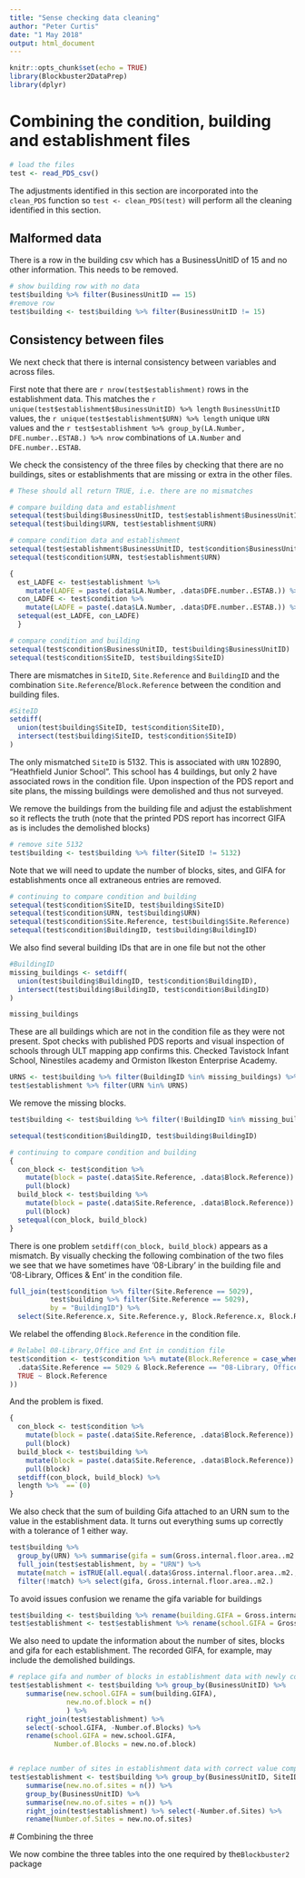 ```yaml
---
title: "Sense checking data cleaning"
author: "Peter Curtis"
date: "1 May 2018"
output: html_document
---
```


```r
knitr::opts_chunk$set(echo = TRUE)
library(Blockbuster2DataPrep)
library(dplyr)
```

# Combining the condition, building and establishment files

```r
# load the files
test <- read_PDS_csv()
```

The adjustments identified in this section are incorporated into the `clean_PDS` function so `test <- clean_PDS(test)` will perform all the cleaning identified in this section.

## Malformed data

There is a row in the building csv which has a BusinessUnitID of 15 and no other information. This needs to be removed.

```r
# show building row with no data
test$building %>% filter(BusinessUnitID == 15)
#remove row
test$building <- test$building %>% filter(BusinessUnitID != 15)
```

## Consistency between files

We next check that there is internal consistency between variables and across files.

First note that there are `r nrow(test$establishment)` rows in the establishment data.  This matches the `r unique(test$establishment$BusinessUnitID) %>% length` `BusinessUnitID` values, the `r unique(test$establishment$URN) %>% length` unique `URN` values and the `r test$establishment %>% group_by(LA.Number, DFE.number..ESTAB.) %>% nrow` combinations of `LA.Number` and `DFE.number..ESTAB`.

We check the consistency of the three files by checking that there are no buildings, sites or establishments that are missing or extra in the other files.

```r
# These should all return TRUE, i.e. there are no mismatches

# compare building data and establishment
setequal(test$building$BusinessUnitID, test$establishment$BusinessUnitID)
setequal(test$building$URN, test$establishment$URN)

# compare condition data and establishment
setequal(test$establishment$BusinessUnitID, test$condition$BusinessUnitID)
setequal(test$condition$URN, test$establishment$URN)

{
  est_LADFE <- test$establishment %>%
    mutate(LADFE = paste(.data$LA.Number, .data$DFE.number..ESTAB.)) %>% pull(LADFE)
  con_LADFE <- test$condition %>%
    mutate(LADFE = paste(.data$LA.Number, .data$DFE.number..ESTAB.)) %>% pull(LADFE)
  setequal(est_LADFE, con_LADFE)
  }

# compare condition and building
setequal(test$condition$BusinessUnitID, test$building$BusinessUnitID)
setequal(test$condition$SiteID, test$building$SiteID)
```

There are mismatches in `SiteID`, `Site.Reference` and `BuildingID` and the combination `Site.Reference`/`Block.Reference` between the condition and building files.

```r
#SiteID
setdiff(
  union(test$building$SiteID, test$condition$SiteID),
  intersect(test$building$SiteID, test$condition$SiteID)
)
```
The only mismatched `SiteID` is 5132.  This is associated with `URN` 102890, 
"Heathfield Junior School".  This school has 4 buildings, but only 2 have associated rows in the condition file.  Upon inspection of the PDS report and site plans, the
missing buildings were demolished and thus not surveyed.

We remove the buildings from the building file and adjust the establishment so it
reflects the truth (note that the printed PDS report has incorrect GIFA as is includes the demolished blocks)

```r
# remove site 5132
test$building <- test$building %>% filter(SiteID != 5132)
```

Note that we will need to update the number of blocks, sites, and GIFA for establishments once all extraneous entries are removed.

```r
# continuing to compare condition and building
setequal(test$condition$SiteID, test$building$SiteID)
setequal(test$condition$URN, test$building$URN)
setequal(test$condition$Site.Reference, test$building$Site.Reference)
setequal(test$condition$BuildingID, test$building$BuildingID)
```

We also find several building IDs that are in one file but not the other
```r
#BuildingID
missing_buildings <- setdiff(
  union(test$building$BuildingID, test$condition$BuildingID),
  intersect(test$building$BuildingID, test$condition$BuildingID)
) 

missing_buildings
```
These are all buildings which are not in the condition file as they were not present. Spot checks with published PDS reports and visual inspection of schools through ULT mapping app confirms this.  Checked Tavistock Infant School, Ninestiles academy and Ormiston Ilkeston Enterprise Academy.

```r
URNS <- test$building %>% filter(BuildingID %in% missing_buildings) %>% pull(URN)
test$establishment %>% filter(URN %in% URNS)
```

We remove the missing blocks.

```r
test$building <- test$building %>% filter(!BuildingID %in% missing_buildings)
```

```r
setequal(test$condition$BuildingID, test$building$BuildingID)
```

```r

# continuing to compare condition and building
{
  con_block <- test$condition %>%
    mutate(block = paste(.data$Site.Reference, .data$Block.Reference)) %>%
    pull(block)
  build_block <- test$building %>%
    mutate(block = paste(.data$Site.Reference, .data$Block.Reference)) %>%
    pull(block)
  setequal(con_block, build_block)
}
```

There is one problem `setdiff(con_block, build_block)` appears as a mismatch.  By visually checking the following combination of the two files we see that we have 
sometimes have '08-Library' in the building file and '08-Library, Offices & Ent'
in the condition file.

```r
full_join(test$condition %>% filter(Site.Reference == 5029),
          test$building %>% filter(Site.Reference == 5029),
          by = "BuildingID") %>%
  select(Site.Reference.x, Site.Reference.y, Block.Reference.x, Block.Reference.y)
```
 We relabel the offending `Block.Reference` in the condition file.
 
```r
# Relabel 08-Library,Office and Ent in condition file
test$condition <- test$condition %>% mutate(Block.Reference = case_when(
  .data$Site.Reference == 5029 & Block.Reference == "08-Library, Offices & Ent" ~ "08-Library",
  TRUE ~ Block.Reference
))
```

And the problem is fixed.
```r
{
  con_block <- test$condition %>%
    mutate(block = paste(.data$Site.Reference, .data$Block.Reference)) %>%
    pull(block)
  build_block <- test$building %>%
    mutate(block = paste(.data$Site.Reference, .data$Block.Reference)) %>%
    pull(block)
  setdiff(con_block, build_block) %>%
  length %>% `==`(0)
}
```

We also check that the sum of building Gifa attached to an URN sum to the value in the establishment data. It turns out everything sums up correctly with a tolerance of 1 either way.

```r
test$building %>%
  group_by(URN) %>% summarise(gifa = sum(Gross.internal.floor.area..m2.)) %>%
  full_join(test$establishment, by = "URN") %>% 
  mutate(match = isTRUE(all.equal(.data$Gross.internal.floor.area..m2., .data$gifa, tolerance = 1))) %>%
  filter(!match) %>% select(gifa, Gross.internal.floor.area..m2.)
```

To avoid issues confusion we rename the gifa variable for buildings

```r
test$building <- test$building %>% rename(building.GIFA = Gross.internal.floor.area..m2.)
test$establishment <- test$establishment %>% rename(school.GIFA = Gross.internal.floor.area..m2.)
```

We also need to update the information about the number of sites, blocks and gifa for each establishment.  The recorded GIFA, for example, may include the demolished buildings.

```r
# replace gifa and number of blocks in establishment data with newly computed values from building data
test$establishment <- test$building %>% group_by(BusinessUnitID) %>%
    summarise(new.school.GIFA = sum(building.GIFA),
              new.no.of.block = n()
              ) %>%
    right_join(test$establishment) %>%
    select(-school.GIFA, -Number.of.Blocks) %>%
    rename(school.GIFA = new.school.GIFA,
           Number.of.Blocks = new.no.of.block)


# replace number of sites in establishment data with correct value computed from building data
test$establishment <- test$building %>% group_by(BusinessUnitID, SiteID) %>%
    summarise(new.no.of.sites = n()) %>%
    group_by(BusinessUnitID) %>%
    summarise(new.no.of.sites = n()) %>%
    right_join(test$establishment) %>% select(-Number.of.Sites) %>%
    rename(Number.of.Sites = new.no.of.sites)


```
 
 # Combining the three
 
 We now combine the three tables into the one required by the`Blockbuster2` package
